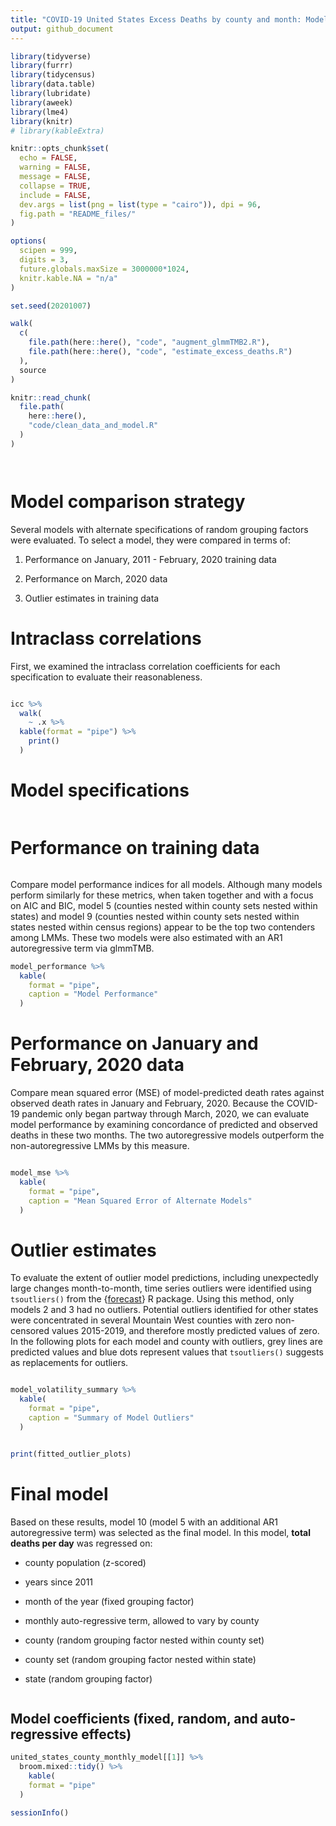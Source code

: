 ```yaml
---
title: "COVID-19 United States Excess Deaths by county and month: Model comparison and selection"
output: github_document
---
```


<!-- /results/README.md is generated from /results/README.Rmd. Please edit that file -->

```r
library(tidyverse)
library(furrr)
library(tidycensus)
library(data.table)
library(lubridate)
library(aweek)
library(lme4)
library(knitr)
# library(kableExtra)

knitr::opts_chunk$set(
  echo = FALSE,
  warning = FALSE,
  message = FALSE,
  collapse = TRUE,
  include = FALSE,
  dev.args = list(png = list(type = "cairo")), dpi = 96,
  fig.path = "README_files/"
)

options(
  scipen = 999,
  digits = 3,
  future.globals.maxSize = 3000000*1024,
  knitr.kable.NA = "n/a"
)

set.seed(20201007)

walk(
  c(
    file.path(here::here(), "code", "augment_glmmTMB2.R"),
    file.path(here::here(), "code", "estimate_excess_deaths.R")
  ),
  source
)

```

```r
knitr::read_chunk(
  file.path(
    here::here(),
    "code/clean_data_and_model.R"
  )
)
```

```r
```

```r
```

# Model comparison strategy

Several models with alternate specifications of random grouping factors were evaluated.
To select a model, they were compared in terms of:

1. Performance on January, 2011 - February, 2020 training data

2. Performance on March, 2020 data

3. Outlier estimates in training data

# Intraclass correlations

First, we examined the intraclass correlation coefficients for each specification to evaluate their reasonableness.

```r
```

```r
icc %>% 
  walk(
    ~ .x %>%
  kable(format = "pipe") %>% 
    print()
  )
```

# Model specifications

```r
```

# Performance on training data

```r
```

Compare model performance indices for all models.
Although many models perform similarly for these metrics, when taken together and with a focus on AIC and BIC, model 5 (counties nested within county sets nested within states) and model 9 (counties nested within county sets nested within states nested within census regions) appear to be the top two contenders among LMMs.
These two models were also estimated with an AR1 autoregressive term via glmmTMB.

```r
model_performance %>%
  kable(
    format = "pipe",
    caption = "Model Performance"
  )
```

# Performance on January and February, 2020 data

Compare mean squared error (MSE) of model-predicted death rates against observed death rates in January and February, 2020.
Because the COVID-19 pandemic only began partway through March, 2020, we can evaluate model performance by examining concordance of predicted and observed deaths in these two months.
The two autoregressive models outperform the non-autoregressive LMMs by this measure.

```r
```

```r
model_mse %>%
  kable(
    format = "pipe",
    caption = "Mean Squared Error of Alternate Models"
  )
```

# Outlier estimates

To evaluate the extent of outlier model predictions, including unexpectedly large changes month-to-month, time series outliers were identified using `tsoutliers()` from the {[forecast](https://cran.r-project.org/package=forecast)} R package.
Using this method, only models 2 and 3 had no outliers.
Potential outliers identified for other states were concentrated in several Mountain West counties with zero non-censored values 2015-2019, and therefore mostly predicted values of zero.
In the following plots for each model and county with outliers, grey lines are predicted values and blue dots represent values that `tsoutliers()` suggests as replacements for outliers.

```r
```

```r
model_volatility_summary %>%
  kable(
    format = "pipe",
    caption = "Summary of Model Outliers"
  )
```


```r
```

```r
print(fitted_outlier_plots)
```

# Final model

Based on these results, model 10 (model 5 with an additional AR1 autoregressive term) was selected as the final model.
In this model, **total deaths per day** was regressed on:
  
  * county population (z-scored)
  
  * years since 2011
  
  * month of the year (fixed grouping factor)
  
  * monthly auto-regressive term, allowed to vary by county
  
  * county (random grouping factor nested within county set)
  
  * county set (random grouping factor nested within state)
  
  * state (random grouping factor)

```r
```

## Model coefficients (fixed, random, and auto-regressive effects)

```r
united_states_county_monthly_model[[1]] %>% 
  broom.mixed::tidy() %>% 
    kable(
    format = "pipe"
  )
```


```r
sessionInfo()
```
